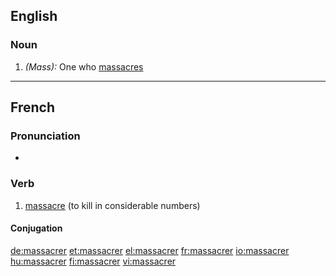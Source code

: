 ==English==

===Noun===
{{en-noun|massacrers}}

# ''(Mass):'' One who [[massacre]]s

----

==French==

===Pronunciation===
* {{audio|Fr-massacrer.ogg|Audio}}

===Verb===
{{infl|fr|verb}}

# [[massacre]] (to kill in considerable numbers)

====Conjugation====
{{fr-conj-er|massacr|avoir}}

{{tbot entry|French|massacre|2008|June|fr}}

[[de:massacrer]]
[[et:massacrer]]
[[el:massacrer]]
[[fr:massacrer]]
[[io:massacrer]]
[[hu:massacrer]]
[[fi:massacrer]]
[[vi:massacrer]]